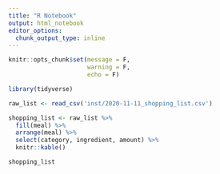 ```yaml
---
title: "R Notebook"
output: html_notebook
editor_options: 
  chunk_output_type: inline
---
```


```r
knitr::opts_chunk$set(message = F,
                      warning = F,
                      echo = F)
```

```r
library(tidyverse)

raw_list <- read_csv('inst/2020-11-11_shopping_list.csv')

shopping_list <- raw_list %>%
  fill(meal) %>%
  arrange(meal) %>%
  select(category, ingredient, amount) %>% 
  knitr::kable()

shopping_list
```


